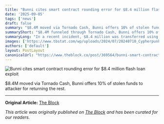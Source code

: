 ```yaml
---
title: "Bunni cites smart contract rounding error for $8.4 million flash loan exploit"
date: '2025-09-05'
tags: ['news']
draft: false
summary: "$8.4M moved via Tornado Cash, Bunni offers 10% of stolen funds to attacker for returning the rest."
summaryShort: "$8.4M funneled through Tornado Cash, Bunni offers 10% of stolen funds for return."
summaryLong: "In a recent incident, $8.4 million was transferred using Tornado Cash, with Bunni promising 10% of the stolen funds as a reward if the attacker returns the remaining amount. This highlights the importance of security in the crypto space."
images: ['https://www.tbstat.com/wp/uploads/2024/07/20240710_Cypherpunks_News_1-800x450.jpg']
authors: ['default']
layout: PostLayout
canonicalUrl: "https://www.theblock.co/post/369564/bunni-smart-contract-rounding-error?utm_source=rss&utm_medium=rss"
---
```


![Bunni cites smart contract rounding error for $8.4 million flash loan exploit](https://www.tbstat.com/wp/uploads/2024/07/20240710_Cypherpunks_News_1-800x450.jpg)

$8.4M moved via Tornado Cash, Bunni offers 10% of stolen funds to attacker for returning the rest.

---

**Original Article:** [The Block](https://www.theblock.co/post/369564/bunni-smart-contract-rounding-error?utm_source=rss&utm_medium=rss)

*This article was originally published on [The Block](https://www.theblock.co/post/369564/bunni-smart-contract-rounding-error?utm_source=rss&utm_medium=rss) and has been curated for our readers.*
